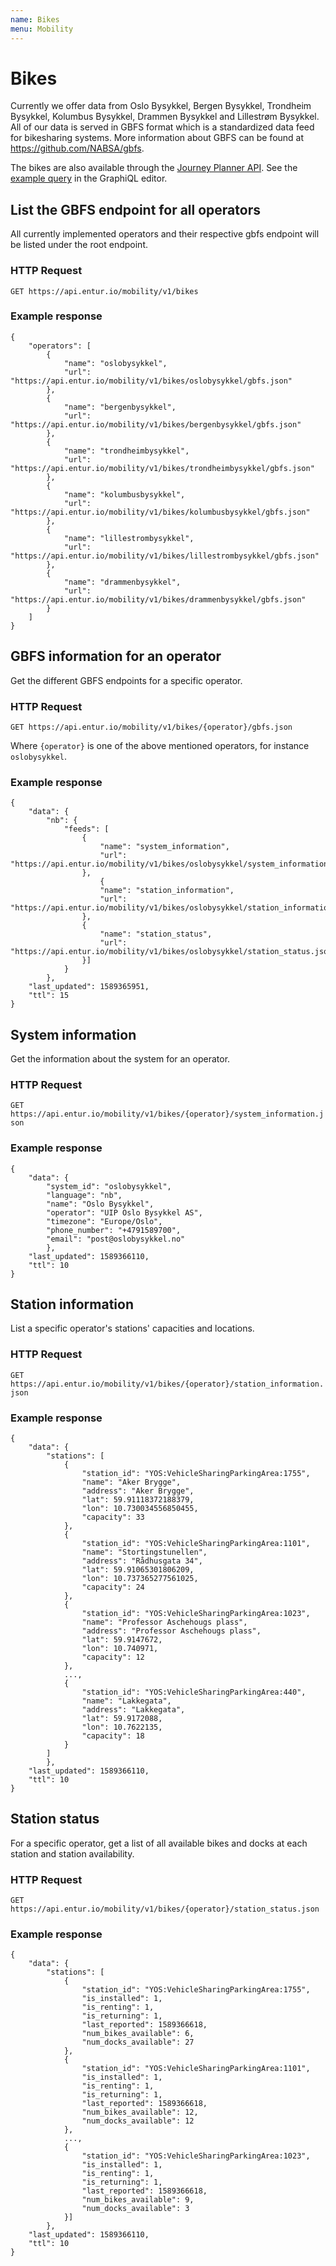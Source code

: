 ```yaml
---
name: Bikes
menu: Mobility
---
```


# Bikes

Currently we offer data from Oslo Bysykkel, Bergen Bysykkel, Trondheim Bysykkel, Kolumbus Bysykkel, Drammen Bysykkel and Lillestrøm Bysykkel. 
All of our data is served in GBFS format which is a standardized data feed for bikesharing systems. 
More information about GBFS can be found at https://github.com/NABSA/gbfs.

The bikes are also available through the [Journey Planner API](/pages-journeyplanner-journeyplanner). See the [example query](https://api.entur.io/journey-planner/v2/ide/?query=%7B%0A%20%20bikeRentalStations%20%7B%0A%20%20%20%20name%0A%20%20%20%20bikesAvailable%0A%20%20%20%20spacesAvailable%0A%20%20%7D%0A%7D) in the GraphiQL editor.

## List the GBFS endpoint for all operators

All currently implemented operators and their respective gbfs endpoint will be listed under the root endpoint.

### HTTP Request

`GET https://api.entur.io/mobility/v1/bikes`

### Example response

```
{
    "operators": [
        {
            "name": "oslobysykkel",
            "url": "https://api.entur.io/mobility/v1/bikes/oslobysykkel/gbfs.json"
        },
        {
            "name": "bergenbysykkel",
            "url": "https://api.entur.io/mobility/v1/bikes/bergenbysykkel/gbfs.json"
        },
        {
            "name": "trondheimbysykkel",
            "url": "https://api.entur.io/mobility/v1/bikes/trondheimbysykkel/gbfs.json"
        },
        {
            "name": "kolumbusbysykkel",
            "url": "https://api.entur.io/mobility/v1/bikes/kolumbusbysykkel/gbfs.json"
        },
        {
            "name": "lillestrombysykkel",
            "url": "https://api.entur.io/mobility/v1/bikes/lillestrombysykkel/gbfs.json"
        },
        {
            "name": "drammenbysykkel",
            "url": "https://api.entur.io/mobility/v1/bikes/drammenbysykkel/gbfs.json"
        }
    ]
}

```

## GBFS information for an operator

Get the different GBFS endpoints for a specific operator.

### HTTP Request

`GET https://api.entur.io/mobility/v1/bikes/{operator}/gbfs.json`

Where `{operator}` is one of the above mentioned operators, for instance `oslobysykkel`.

### Example response

```
{
    "data": {
        "nb": {
            "feeds": [
                {
                    "name": "system_information",
                    "url": "https://api.entur.io/mobility/v1/bikes/oslobysykkel/system_information.json"
                },
                    {
                    "name": "station_information",
                    "url": "https://api.entur.io/mobility/v1/bikes/oslobysykkel/station_information.json"
                },
                {
                    "name": "station_status",
                    "url": "https://api.entur.io/mobility/v1/bikes/oslobysykkel/station_status.json"
                }]
            }
        },
    "last_updated": 1589365951,
    "ttl": 15
}
```

## System information

Get the information about the system for an operator.

### HTTP Request

`GET https://api.entur.io/mobility/v1/bikes/{operator}/system_information.json`

### Example response

```
{
    "data": {
        "system_id": "oslobysykkel",
        "language": "nb",
        "name": "Oslo Bysykkel",
        "operator": "UIP Oslo Bysykkel AS",
        "timezone": "Europe/Oslo",
        "phone_number": "+4791589700",
        "email": "post@oslobysykkel.no"
        },
    "last_updated": 1589366110,
    "ttl": 10
}
```

## Station information

List a specific operator's stations' capacities and locations.

### HTTP Request

`GET https://api.entur.io/mobility/v1/bikes/{operator}/station_information.json`

### Example response

```
{
    "data": {
        "stations": [
            {
                "station_id": "YOS:VehicleSharingParkingArea:1755",
                "name": "Aker Brygge",
                "address": "Aker Brygge",
                "lat": 59.91118372188379,
                "lon": 10.730034556850455,
                "capacity": 33
            },
            {
                "station_id": "YOS:VehicleSharingParkingArea:1101",
                "name": "Stortingstunellen",
                "address": "Rådhusgata 34",
                "lat": 59.91065301806209,
                "lon": 10.737365277561025,
                "capacity": 24
            },
            {
                "station_id": "YOS:VehicleSharingParkingArea:1023",
                "name": "Professor Aschehougs plass",
                "address": "Professor Aschehougs plass",
                "lat": 59.9147672,
                "lon": 10.740971,
                "capacity": 12
            },
            ...,
            {
                "station_id": "YOS:VehicleSharingParkingArea:440",
                "name": "Lakkegata",
                "address": "Lakkegata",
                "lat": 59.9172088,
                "lon": 10.7622135,
                "capacity": 18
            }
        ]
        },
    "last_updated": 1589366110,
    "ttl": 10
}
```

## Station status

For a specific operator, get a list of all available bikes and docks at each station and station availability.

### HTTP Request

`GET https://api.entur.io/mobility/v1/bikes/{operator}/station_status.json`

### Example response

```
{
    "data": {
        "stations": [
            {
                "station_id": "YOS:VehicleSharingParkingArea:1755",
                "is_installed": 1,
                "is_renting": 1,
                "is_returning": 1,
                "last_reported": 1589366618,
                "num_bikes_available": 6,
                "num_docks_available": 27
            },
            {
                "station_id": "YOS:VehicleSharingParkingArea:1101",
                "is_installed": 1,
                "is_renting": 1,
                "is_returning": 1,
                "last_reported": 1589366618,
                "num_bikes_available": 12,
                "num_docks_available": 12
            },
            ...,
            {
                "station_id": "YOS:VehicleSharingParkingArea:1023",
                "is_installed": 1,
                "is_renting": 1,
                "is_returning": 1,
                "last_reported": 1589366618,
                "num_bikes_available": 9,
                "num_docks_available": 3
            }]
        },
    "last_updated": 1589366110,
    "ttl": 10
}
```

